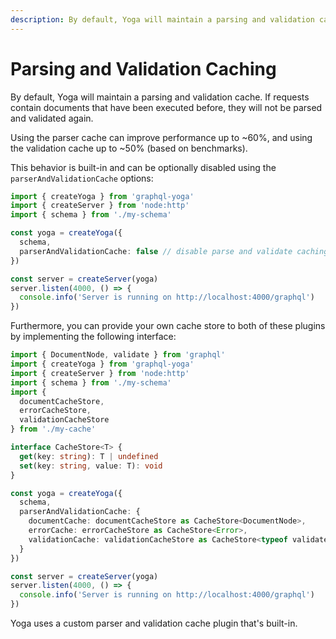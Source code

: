 ```yaml
---
description: By default, Yoga will maintain a parsing and validation cache. If requests contain documents that have been executed before, they will not be parsed and validated again.
---
```


# Parsing and Validation Caching

By default, Yoga will maintain a parsing and validation cache. If requests contain documents that have been executed before, they will not be parsed and validated again.

Using the parser cache can improve performance up to ~60%, and using the validation cache up to ~50% (based on benchmarks).

This behavior is built-in and can be optionally disabled using the `parserAndValidationCache` options:

```ts filename="Disable validation and parser caching" {7-8}
import { createYoga } from 'graphql-yoga'
import { createServer } from 'node:http'
import { schema } from './my-schema'

const yoga = createYoga({
  schema,
  parserAndValidationCache: false // disable parse and validate caching
})

const server = createServer(yoga)
server.listen(4000, () => {
  console.info('Server is running on http://localhost:4000/graphql')
})
```

Furthermore, you can provide your own cache store to both of these plugins by implementing the following interface:

```ts filename="Custom cache store" {11-14,18-22}
import { DocumentNode, validate } from 'graphql'
import { createYoga } from 'graphql-yoga'
import { createServer } from 'node:http'
import { schema } from './my-schema'
import {
  documentCacheStore,
  errorCacheStore,
  validationCacheStore
} from './my-cache'

interface CacheStore<T> {
  get(key: string): T | undefined
  set(key: string, value: T): void
}

const yoga = createYoga({
  schema,
  parserAndValidationCache: {
    documentCache: documentCacheStore as CacheStore<DocumentNode>,
    errorCache: errorCacheStore as CacheStore<Error>,
    validationCache: validationCacheStore as CacheStore<typeof validate>
  }
})

const server = createServer(yoga)
server.listen(4000, () => {
  console.info('Server is running on http://localhost:4000/graphql')
})
```

Yoga uses a custom parser and validation cache plugin that's built-in.
